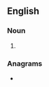 ==English==

===Noun===
{{head|en|noun form}}

# {{plural of|balm|lang=en}}

===Anagrams===
* {{anagrams|en|a=ablms|ALBMs|blams|lambs}}